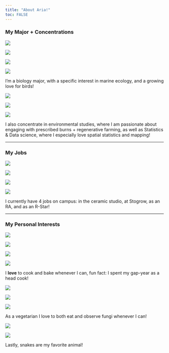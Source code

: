 ```yaml
---
title: "About Aria!"
toc: FALSE
---
```


### My Major + Concentrations

::: {layout-ncol="4"}
::: left
![](media/bio1.jpeg){.rounded-img}
:::

::: midleft
![](media/bio2.jpeg){.rounded-img}
:::

::: midright
![](media/bio3.jpeg){.rounded-img}
:::

::: right
![](media/bio4.jpeg){.rounded-img}
:::
:::

::: text-center
I'm a biology major, with a specific interest in marine ecology, and a growing love for birds!
:::

::: {layout-ncol="3"}
::: left
![](media/concentration1.jpeg){.rounded-img}
:::

::: midleft
![](media/concentration2.jpeg){.rounded-img}
:::

::: midright
![](media/concentration3.png){.rounded-img}
:::
:::

::: text-center
I also concentrate in environmental studies, where I am passionate about engaging with prescribed burns + regenerative farming, as well as Statistics & Data science, where I especially love spatial statistics and mapping!
:::

------------------------------------------------------------------------

### My Jobs

::: {layout-ncol="4"}
::: left
![](media/job1.jpeg){.rounded-img}
:::

::: midleft
![](media/job2.jpeg){.rounded-img}
:::

::: midright
![](media/job3.jpeg){.rounded-img}
:::

::: right
![](media/job4.jpeg){.rounded-img}
:::
:::

::: text-center
I currently have 4 jobs on campus: in the ceramic studio, at Stogrow, as an RA, and as an R-Star!
:::

------------------------------------------------------------------------

### My Personal Interests

::: {layout-ncol="4"}
::: left
![](media/cooking1.jpeg){.rounded-img}
:::

::: midleft
![](media/cooking2.jpeg){.rounded-img}
:::

::: midright
![](media/cooking3.jpeg){.rounded-img}
:::

::: right
![](media/cooking4.jpeg){.rounded-img}
:::
:::

::: text-center
I **love** to cook and bake whenever I can, fun fact: I spent my gap-year as a head cook!
:::

::: {layout-ncol="3"}
::: left
![](media/fungus1.jpeg){.rounded-img}
:::

::: midleft
![](media/fungus2.jpeg){.rounded-img}
:::

::: midleft
![](media/fungus3.jpeg){.rounded-img}
:::
:::

::: text-center
As a vegetarian I love to both eat and observe fungi whenever I can!
:::

::: {layout-ncol="2"}
::: left
![](media/snake1.jpeg){.rounded-img}
:::

::: midleft
![](media/snake2.jpeg){.rounded-img}
:::
:::

::: text-center
Lastly, snakes are my favorite animal!
:::
